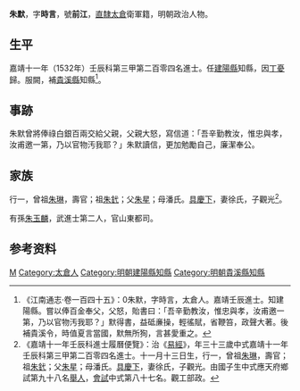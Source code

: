 {{明清人物信息框
| 姓名 = 朱默
| 原名 =
| 圖片名稱= 
| 圖片大小 =
| 圖片說明 = 
| 最高職務 = 江西貴溪縣知縣
| 國家 = 大明 
| 爵位 =
| 籍貫 = [[直隸|直隸]][[太倉|太倉]]衛
| 族裔 = 
| 字號 = 字時言，號前江
| 諡號 =
| 出生日期 = 十一月十三日
| 出生地點 =
| 逝世日期 = 卒年不詳
| 逝世地點 =
| 墓葬 =
| 配偶 = 徐氏
| 親屬 = 
| 出身 =
* 嘉靖十一年壬辰科同進士出身
| 經歷 =
| 著作 =  
}}
'''朱默'''{{BD|1500年||？年||}}，字'''時言'''，號'''前江'''，[[直隸|直隸]][[太倉|太倉]]衛軍籍，明朝政治人物。

==生平==
嘉靖十一年（1532年）壬辰科第三甲第二百零四名進士。任[[建陽縣|建陽縣]]知縣，因[[丁憂|丁憂]]歸。服闕，補[[貴溪縣|貴溪縣]]知縣<ref>《江南通志·卷一百四十五》：0朱默，字時言，太倉人。嘉靖壬辰進士。知建陽縣。嘗以俸百金奉父，父怒，貽書曰：「吾辛勤教汝，惟忠與孝，汝甫邀一第，乃以官物汚我耶？」默得書，益砥亷操，輕徭賦，省鞭笞，政聲大著。後補貴溪令，時值夏言當國，默無所狥，言甚愛重之。</ref>。

==事跡==
朱默曾將俸祿白銀百兩交給父親，父親大怒，寫信道：「吾辛勤教汝，惟忠與孝，汝甫邀一第，乃以官物汚我耶？」朱默讀信，更加勉勵自己，廉潔奉公。

==家族==
行一，曾祖[[朱琳|朱琳]]，壽官；祖[[朱釴|朱釴]]；父[[朱星|朱星]]；母潘氏。[[具慶下|具慶下]]，妻徐氏，子觀光<ref>《嘉靖十一年壬辰科進士履曆便覽》：治《[[易經|易經]]》，年三十三歲中式嘉靖十一年壬辰科第三甲第二百零四名進士。十一月十三日生，行一，曾祖[[朱琳|朱琳]]，壽官；祖[[朱釴|朱釴]]；父[[朱星|朱星]]；母潘氏。[[具慶下|具慶下]]，妻徐氏，子觀光。由國子生中式應天府鄉試第九十八名[[舉人|舉人]]，[[會試|會試]]中式第八十七名。觀工部政。</ref>。

有孫[[朱玉麟|朱玉麟]]，武進士第二人，官山東都司。

== 参考资料 ==
{{reflist}}

{{嘉靖十一年壬辰科殿试金榜}}

{{Authority control}}
{{DEFAULTSORT:Zhu朱}}
[[Category:朱姓|M]]
[[Category:太倉人|Category:太倉人]]
[[Category:明朝建陽縣知縣|Category:明朝建陽縣知縣]]
[[Category:明朝貴溪縣知縣|Category:明朝貴溪縣知縣]]



{{明朝人物小作品}}